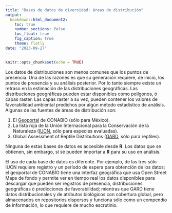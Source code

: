 ```yaml
---
title: "Bases de datos de diversidad: áreas de distribución"
output: 
  bookdown::html_document2:
    toc: true
    number_sections: false
    toc_float: true
    fig_caption: true
    theme: flatly
date: "2023-09-27"
---
```


```r
knitr::opts_chunk$set(echo = TRUE)
```

Los datos de distribuciones son menos comunes que los puntos de presencia. Una de las razones es que su generación requiere, de inicio, los puntos de presencia y su análisis posterior. Por lo tanto siempre existe un retraso en la estimación de las distribuciones geográficas. Las distribuciones geográficas pueden estar disponibles como polígonos, ó capas raster. Las capas raster a su vez, pueden contener los valores de favorabilidad ambiental predichos por algún método estadístico de análisis. Algunas de las fuentes de áreas de distribución son:

1. El [Geoportal](http://geoportal.conabio.gob.mx/) de CONABIO (sólo para México).
2. La lista roja de la Unión Internacional para la Conservación de la Naturaleza ([IUCN](https://www.iucnredlist.org/en), sólo para especies evaluadas).
3. Global Assessment of Reptile Distributions ([GARD](http://www.gardinitiative.org/data.html), sólo para reptiles).

Ninguna de estas bases de datos es accesible desde **R**. Los datos que se obtienen, sin embargo, sí se pueden importar a **R** para su uso en análisis.

El uso de cada base de datos es diferente. Por ejemplo, de las tres sólo IUCN requiere registro y un período de espera para obtención de los datos; el geoportal de CONABIO tiene una interfaz geográfica que usa Open Street Maps de fondo y permite ver en tiempo real los datos disponibles para descargar que pueden ser registros de presencia, distribuciones geográficas ó predicciones de favorabilidad; mientras que GARD tiene datos distribucionales y de atributos biológicos con cobertura global, pero almacenados en repositorios dispersos y funciona sólo como un compendio de información, lo que requiere de mucho escrutinio.

